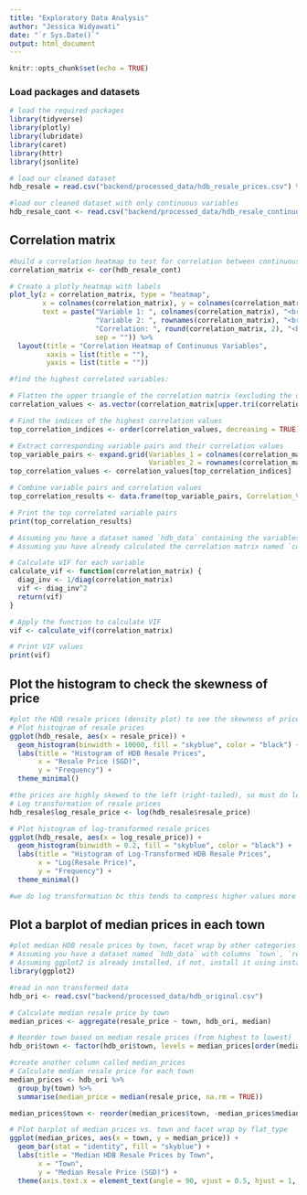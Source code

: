 ```yaml
---
title: "Exploratory Data Analysis"
author: "Jessica Widyawati"
date: "`r Sys.Date()`"
output: html_document
---
```


```r
knitr::opts_chunk$set(echo = TRUE)
```

### Load packages and datasets
```r
# load the required packages
library(tidyverse)
library(plotly)
library(lubridate)
library(caret)
library(httr) 
library(jsonlite)

# load our cleaned dataset
hdb_resale = read.csv("backend/processed_data/hdb_resale_prices.csv") %>% select(-1)

#load our cleaned dataset with only continuous variables
hdb_resale_cont <- read.csv("backend/processed_data/hdb_resale_continuous.csv") %>% select(-1)
```


## Correlation matrix
```r
#build a correlation heatmap to test for correlation between continuous variables
correlation_matrix <- cor(hdb_resale_cont)

# Create a plotly heatmap with labels
plot_ly(z = correlation_matrix, type = "heatmap",
        x = colnames(correlation_matrix), y = colnames(correlation_matrix),
        text = paste("Variable 1: ", colnames(correlation_matrix), "<br>",
                     "Variable 2: ", rownames(correlation_matrix), "<br>",
                     "Correlation: ", round(correlation_matrix, 2), "<br>",
                     sep = "")) %>%
  layout(title = "Correlation Heatmap of Continuous Variables",
         xaxis = list(title = ""),
         yaxis = list(title = ""))

#find the highest correlated variables:

# Flatten the upper triangle of the correlation matrix (excluding the diagonal)
correlation_values <- as.vector(correlation_matrix[upper.tri(correlation_matrix)])

# Find the indices of the highest correlation values
top_correlation_indices <- order(correlation_values, decreasing = TRUE)[1:10]  # Adjust the number as needed

# Extract corresponding variable pairs and their correlation values
top_variable_pairs <- expand.grid(Variables_1 = colnames(correlation_matrix),
                                  Variables_2 = rownames(correlation_matrix))[top_correlation_indices, ]
top_correlation_values <- correlation_values[top_correlation_indices]

# Combine variable pairs and correlation values
top_correlation_results <- data.frame(top_variable_pairs, Correlation_Value = top_correlation_values)

# Print the top correlated variable pairs
print(top_correlation_results)

# Assuming you have a dataset named `hdb_data` containing the variables for which you want to calculate VIF
# Assuming you have already calculated the correlation matrix named `correlation_matrix`

# Calculate VIF for each variable
calculate_vif <- function(correlation_matrix) {
  diag_inv <- 1/diag(correlation_matrix)
  vif <- diag_inv^2
  return(vif)
}

# Apply the function to calculate VIF
vif <- calculate_vif(correlation_matrix)

# Print VIF values
print(vif)

```


## Plot the histogram to check the skewness of price
```r
#plot the HDB resale prices (density plot) to see the skewness of prices n whether we need to transform the data
# Plot histogram of resale prices
ggplot(hdb_resale, aes(x = resale_price)) +
  geom_histogram(binwidth = 10000, fill = "skyblue", color = "black") +
  labs(title = "Histogram of HDB Resale Prices",
       x = "Resale Price (SGD)",
       y = "Frequency") +
  theme_minimal()

#the prices are highly skewed to the left (right-tailed), so must do log transformation of HDB prices
# Log transformation of resale prices
hdb_resale$log_resale_price <- log(hdb_resale$resale_price)

# Plot histogram of log-transformed resale prices
ggplot(hdb_resale, aes(x = log_resale_price)) +
  geom_histogram(binwidth = 0.2, fill = "skyblue", color = "black") +
  labs(title = "Histogram of Log-Transformed HDB Resale Prices",
       x = "Log(Resale Price)",
       y = "Frequency") +
  theme_minimal()

#we do log transformation bc this tends to compress higher values more than lower values, hence reducing the right skewness.
```


## Plot a barplot of median prices in each town
```r
#plot median HDB resale prices by town, facet wrap by other categories
# Assuming you have a dataset named `hdb_data` with columns `town`, `resale_price`, and other categorical variables for facet wrapping
# Assuming ggplot2 is already installed, if not, install it using install.packages("ggplot2")
library(ggplot2)

#read in non transformed data
hdb_ori <- read.csv("backend/processed_data/hdb_original.csv")

# Calculate median resale price by town
median_prices <- aggregate(resale_price ~ town, hdb_ori, median)

# Reorder town based on median resale prices (from highest to lowest)
hdb_ori$town <- factor(hdb_ori$town, levels = median_prices[order(median_prices$resale_price, decreasing = TRUE), "town"])

#create another column called median_prices
# Calculate median resale price for each town
median_prices <- hdb_ori %>%
  group_by(town) %>%
  summarise(median_price = median(resale_price, na.rm = TRUE))

median_prices$town <- reorder(median_prices$town, -median_prices$median_price)

# Plot barplot of median prices vs. town and facet wrap by flat_type
ggplot(median_prices, aes(x = town, y = median_price)) +
  geom_bar(stat = "identity", fill = "skyblue") +
  labs(title = "Median HDB Resale Prices by Town",
       x = "Town",
       y = "Median Resale Price (SGD)") +
  theme(axis.text.x = element_text(angle = 90, vjust = 0.5, hjust = 1, size = 7))
```